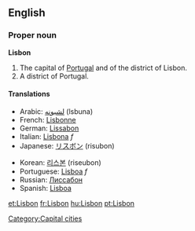 {{wikipedia}}
==English==

===Proper noun===
'''Lisbon'''
# The capital of [[Portugal]] and of the district of Lisbon.
# A district of Portugal.

====Translations====
{{top}}
*Arabic: [[لشبونه]] (lsbuna)
*French: [[Lisbonne]]
*German: [[Lissabon]]
*Italian: [[Lisbona]] ''f''
*Japanese: [[リスボン]] (risubon)
{{mid}}
*Korean: [[리스본]] (riseubon)
*Portuguese: [[Lisboa]] ''f''
*Russian: [[Лиссабон]]
*Spanish: [[Lisboa]]
{{bottom}}

[[Category:Capital cities]]

[[et:Lisbon]]
[[fr:Lisbon]]
[[hu:Lisbon]]
[[pt:Lisbon]]